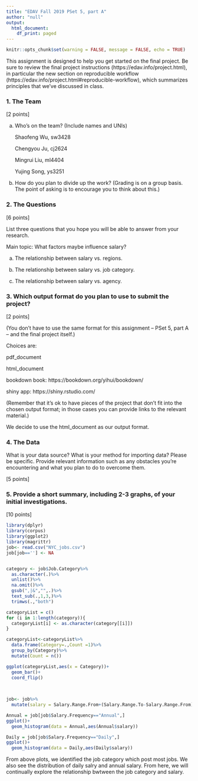 ```yaml
---
title: "EDAV Fall 2019 PSet 5, part A"
author: "null"
output:
  html_document:
    df_print: paged
---
```

```r
knitr::opts_chunk$set(warning = FALSE, message = FALSE, echo = TRUE)
```

This assignment is designed to help you get started on the final project. Be sure to review the final project instructions (https://edav.info/project.html), in particular the new section on reproducible workflow (https://edav.info/project.html#reproducible-workflow), which summarizes principles that we've discussed in class.
    
### 1. The Team

[2 points]

a) Who's on the team? (Include names and UNIs)

    Shaofeng Wu, sw3428
    
    Chengyou Ju, cj2624
    
    Mingrui Liu, ml4404
    
    Yujing Song, ys3251

b) How do you plan to divide up the work? (Grading is on a group basis. The point of asking is to encourage you to think about this.)


### 2. The Questions

[6 points]

List three questions that you hope you will be able to answer from your research.

Main topic: What factors maybe influence salary?

a) The relationship between salary vs. regions.

b) The relationship between salary vs. job category.

c) The relationship between salary vs. agency.

### 3. Which output format do you plan to use to submit the project? 

[2 points]

(You don't have to use the same format for this assignment -- PSet 5, part A -- and the final project itself.)

Choices are:

pdf_document  

html_document  

bookdown book: https://bookdown.org/yihui/bookdown/

shiny app: https://shiny.rstudio.com/  


(Remember that it's ok to have pieces of the project that don't fit into the chosen output format; in those cases you can provide links to the relevant material.)

We decide to use the html_document as our output format.

### 4. The Data

What is your data source?  What is your method for importing data? Please be specific. Provide relevant information such as any obstacles you're encountering and what you plan to do to overcome them.



[5 points]

### 5. Provide a short summary, including 2-3 graphs, of your initial investigations. 

[10 points]

```r
library(dplyr)
library(corpus)
library(ggplot2)
library(magrittr)
job<- read.csv("NYC_jobs.csv")
job[job==''] <- NA



```


```r
category <- job$Job.Category%>%
  as.character(.)%>%
  unlist()%>%
  na.omit()%>%
  gsub(",|&","",.)%>%
  text_sub(.,1,3,)%>%
  trimws(.,"both")

categoryList = c()
for (i in 1:length(category)){
  categoryList[i] <- as.character(category[[i]])
}

categoryList<-categoryList%>%
  data.frame(Category=.,Count =1)%>%
  group_by(Category)%>%
  mutate(Count = n())

ggplot(categoryList,aes(x = Category))+
  geom_bar()+
  coord_flip()
  
  
```
```r
job<- job%>%
  mutate(salary = Salary.Range.From+(Salary.Range.To-Salary.Range.From)/2)

Annual = job[job$Salary.Frequency=="Annual",]
ggplot()+
  geom_histogram(data = Annual,aes(Annual$salary))
```

```r
Daily = job[job$Salary.Frequency=="Daily",]
ggplot()+
  geom_histogram(data = Daily,aes(Daily$salary))
```


From above plots, we identified the job category which post most jobs. We also see the distribution of daily salry and annual salary. From here, we will continually explore the relationship bwtween the job category and salary.

